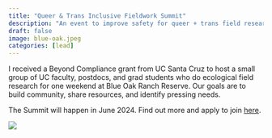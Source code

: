 ```yaml
---
title: "Queer & Trans Inclusive Fieldwork Summit"
description: "An event to improve safety for queer + trans field researchers"
draft: false 
image: blue-oak.jpeg
categories: [lead]
---
```


I received a Beyond Compliance grant from UC Santa Cruz to host a small group of UC faculty, postdocs, and grad students who do ecological field research for one weekend at Blue Oak Ranch Reserve. Our goals are to build community, share resources, and identify pressing needs.

The Summit will happen in June 2024. Find out more and apply to join [here](https://jasper-cat-921.notion.site/43bde69971c8403d91cb2f9a4fb18e75?v=16b6c3408d514d34ada36ebf36d1db99).

![](flyer.png)
